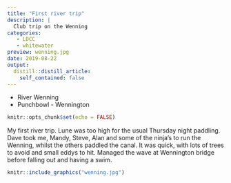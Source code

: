 ```yaml
---
title: "First river trip"
description: |
  Club trip on the Wenning
categories:
   - LDCC
   - whitewater
preview: wenning.jpg
date: 2019-08-22
output:
  distill::distill_article:
    self_contained: false
---
```


- River Wenning
- Punchbowl - Wennington

```r
knitr::opts_chunk$set(echo = FALSE)
```

My first river trip. Lune was too high for the usual Thursday night paddling. Dave took me, Mandy, Steve, Alan and some of the ninja's to run the Wenning, whilst the others paddled the canal. It was quick, with lots of trees to avoid and small eddys to hit. Managed the wave at Wennington bridge before falling out and having a swim. 

```r
knitr::include_graphics("wenning.jpg")
```
